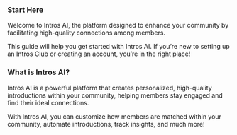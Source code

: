 ### **Start Here**

Welcome to Intros AI, the platform designed to enhance your community by facilitating high-quality connections among members.

This guide will help you get started with Intros AI. If you’re new to setting up an Intros Club or creating an account, you’re in the right place!

### **What is Intros AI?**

Intros AI is a powerful platform that creates personalized, high-quality introductions within your community, helping members stay engaged and find their ideal connections.

With Intros AI, you can customize how members are matched within your community, automate introductions, track insights, and much more!
